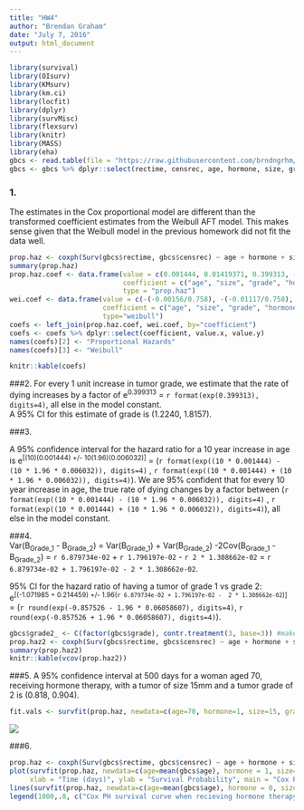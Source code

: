 ```yaml
---
title: "HW4"
author: "Brendan Graham"
date: "July 7, 2016"
output: html_document
---
```


```r
library(survival)
library(OIsurv)
library(KMsurv)
library(km.ci)
library(locfit)
library(dplyr)
library(survMisc)
library(flexsurv)
library(knitr)
library(MASS)
library(eha)
gbcs <- read.table(file = "https://raw.githubusercontent.com/brndngrhm/survival_analysis/master/data/gbcs.txt", header = T, stringsAsFactors = F)
gbcs <- gbcs %>% dplyr::select(rectime, censrec, age, hormone, size, grade)

```

### 1.
The estimates in the Cox proportional model are different than the transformed coefficient estimates from the Weibull AFT model. This makes sense given that the Weibull model in the previous homework did not fit the data well.  
```r
prop.haz <- coxph(Surv(gbcs$rectime, gbcs$censrec) ~ age + hormone + size + grade, data=gbcs, ties="breslow")
summary(prop.haz)
prop.haz.coef <- data.frame(value = c(0.001444, 0.01419371, 0.399313, -0.33928886 ),
                            coefficient = c("age", "size", "grade", "hormone"), 
                            type = "prop.haz")
wei.coef <- data.frame(value = c(-(-0.00156/0.758), -(-0.01117/0.758), -(-0.31116/0.758), -(0.28084/0.758)),
                       coefficient = c("age", "size", "grade", "hormone"), 
                       type="weibull")
coefs <- left_join(prop.haz.coef, wei.coef, by="coefficient")
coefs <- coefs %>% dplyr::select(coefficient, value.x, value.y)
names(coefs)[2] <- "Proportional Hazards"
names(coefs)[3] <- "Weibull"

knitr::kable(coefs)
```

###2.
For every 1 unit increase in tumor grade, we estimate that the rate of dying increases by a factor of e^0.399313^ = `r format(exp(0.399313), digits=4)`, all else in the model constant.  
A 95% CI for this estimate of grade is (1.2240, 1.8157).


###3.

A 95% confidence interval for the hazard ratio for a 10 year increase in age is e^[(10)(0.001444) +/- 10(1.96)(0.006032)]^ = (`r format(exp((10 * 0.001444) - (10 * 1.96 * 0.006032)), digits=4)` , 
`r format(exp((10 * 0.001444) + (10 * 1.96 * 0.006032)), digits=4)`). We are 95% confident that for every 10 year increase in age, the true rate of dying changes by a factor between (`r format(exp((10 * 0.001444) - (10 * 1.96 * 0.006032)), digits=4)` , 
`r format(exp((10 * 0.001444) + (10 * 1.96 * 0.006032)), digits=4)`), all else in the model constant.

###4.  
Var(B~Grade_1~ - B~Grade_2~) = Var(B~Grade_1~) + Var(B~Grade_2~) -2Cov(B~Grade_1~ - B~Grade_2~) = `r 6.879734e-02` + `r 1.796197e-02` - `r 2 * 1.308662e-02` = 
`r 6.879734e-02 + 1.796197e-02 - 2 * 1.308662e-02`.

95% CI for the hazard ratio of having a tumor of grade 1 vs grade 2:
e^[(-1.071985 + 0.214459) +/- 1.96(`r 6.879734e-02 + 1.796197e-02 -  2 * 1.308662e-02`)]^ = 
(`r round(exp(-0.857526 - 1.96 * 0.06058607), digits=4)`, `r round(exp(-0.857526 + 1.96 * 0.06058607), digits=4)`).  

```r
gbcs$grade2_ <- C(factor(gbcs$grade), contr.treatment(3, base=3)) #makes grade a factor and re-levels so 3 is the basline
prop.haz2 <- coxph(Surv(gbcs$rectime, gbcs$censrec) ~ age + hormone + size + grade2_, data=gbcs, ties="breslow")
summary(prop.haz2)
knitr::kable(vcov(prop.haz2))
```

###5.
A 95% confidence interval at 500 days for a woman aged 70, receiving hormone therapy, with a tumor of size 15mm and a tumor grade of 2 is (0.818, 0.904).
```r
fit.vals <- survfit(prop.haz, newdata=c(age=70, hormone=1, size=15, grade=2))
```
![](https://raw.githubusercontent.com/brndngrhm/survival_analysis/master/hw/hw4_num5.png)

###6.
```r
prop.haz <- coxph(Surv(gbcs$rectime, gbcs$censrec) ~ age + hormone + size + grade, data=gbcs, ties="breslow")
plot(survfit(prop.haz, newdata=c(age=mean(gbcs$age), hormone = 1, size=mean(gbcs$size), grade=mean(gbcs$grade))), mark.time=F, conf.int=F, col="Blue",
     xlab = "Time (days)", ylab = "Survival Probability", main = "Cox P.H. Survival Curves")
lines(survfit(prop.haz, newdata=c(age=mean(gbcs$age), hormone = 0, size=mean(gbcs$size), grade=mean(gbcs$grade))), mark.time=F, conf.int=F, col="red")
legend(1000,.8, c("Cox PH survival curve when recieving hormone therapy\n", "Cox PH survival curve when *not* recieving hormone therapy"), lty=c(1,1), col=c("Blue", "red"))
```
